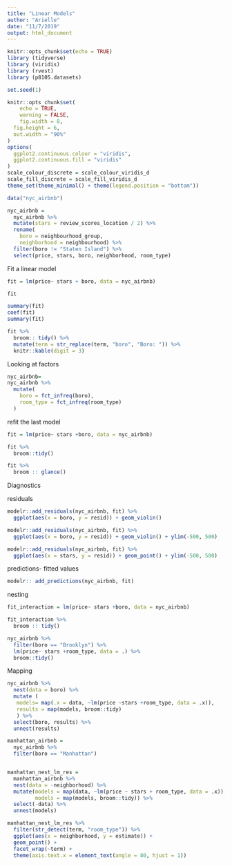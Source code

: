 ```yaml
---
title: "Linear Models"
author: "Arielle"
date: "11/7/2019"
output: html_document
---
```


```r
knitr::opts_chunk$set(echo = TRUE)
library (tidyverse)
library (viridis)
library (rvest)
library (p8105.datasets)

set.seed(1)

knitr::opts_chunk$set(
	echo = TRUE,
	warning = FALSE,
	fig.width = 8, 
  fig.height = 6,
  out.width = "90%"
)
options(
  ggplot2.continuous.colour = "viridis",
  ggplot2.continuous.fill = "viridis"
)
scale_colour_discrete = scale_colour_viridis_d
scale_fill_discrete = scale_fill_viridis_d
theme_set(theme_minimal() + theme(legend.position = "bottom"))
```

```r
data("nyc_airbnb")

nyc_airbnb = 
  nyc_airbnb %>% 
  mutate(stars = review_scores_location / 2) %>% 
  rename(
    boro = neighbourhood_group,
    neighborhood = neighbourhood) %>% 
  filter(boro != "Staten Island") %>% 
  select(price, stars, boro, neighborhood, room_type)
```

Fit a linear model
```r
fit = lm(price~ stars + boro, data = nyc_airbnb)
```

```r
fit

summary(fit)
coef(fit)
summary(fit)
```

```r
fit %>% 
  broom:: tidy() %>% 
  mutate(term = str_replace(term, "boro", "Boro: ")) %>% 
  knitr::kable(digit = 3)
```

Looking at factors 

```r
nyc_airbnb= 
nyc_airbnb %>% 
  mutate(
    boro = fct_infreq(boro),
    room_type = fct_infreq(room_type)
  )
```

refit the last model 

```r
fit = lm(price~ stars +boro, data = nyc_airbnb)

fit %>%
  broom::tidy()

fit %>% 
  broom :: glance()
```

Diagnostics

residuals
```r
modelr::add_residuals(nyc_airbnb, fit) %>% 
  ggplot(aes(x = boro, y = resid)) + geom_violin()

modelr::add_residuals(nyc_airbnb, fit) %>% 
  ggplot(aes(x = boro, y = resid)) + geom_violin() + ylim(-500, 500)

modelr::add_residuals(nyc_airbnb, fit) %>% 
  ggplot(aes(x = stars, y = resid)) + geom_point() + ylim(-500, 500)
```

predictions- fitted values

```r
modelr:: add_predictions(nyc_airbnb, fit)
```

nesting 

```r
fit_interaction = lm(price~ stars +boro, data = nyc_airbnb)

fit_interaction %>% 
  broom :: tidy()

```


```r
nyc_airbnb %>% 
  filter(boro == "Brooklyn") %>% 
  lm(price~ stars +room_type, data = .) %>% 
  broom::tidy()
```

Mapping 

```r
nyc_airbnb %>% 
  nest(data = boro) %>% 
  mutate ( 
   models= map(.x = data, ~lm(price ~stars +room_type, data = .x)),
   results = map(models, broom::tidy)
   ) %>% 
  select(boro, results) %>% 
  unnest(results)
```

```r
manhattan_airbnb = 
  nyc_airbnb %>% 
  filter(boro == "Manhattan")


manhattan_nest_lm_res =
  manhattan_airbnb %>% 
  nest(data = -neighborhood) %>% 
  mutate(models = map(data, ~lm(price ~ stars + room_type, data = .x)),
         models = map(models, broom::tidy)) %>% 
  select(-data) %>% 
  unnest(models)

manhattan_nest_lm_res %>% 
  filter(str_detect(term, "room_type")) %>% 
  ggplot(aes(x = neighborhood, y = estimate)) + 
  geom_point() + 
  facet_wrap(~term) + 
  theme(axis.text.x = element_text(angle = 80, hjust = 1))
```


